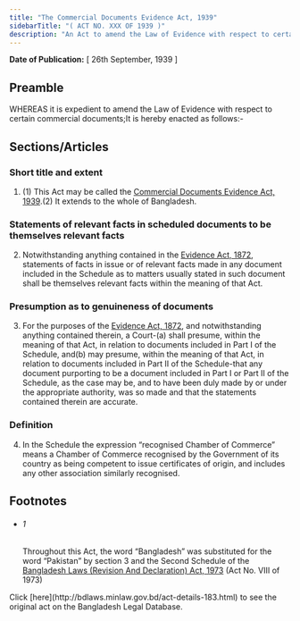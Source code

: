 ```yaml
---
title: "The Commercial Documents Evidence Act, 1939"
sidebarTitle: "( ACT NO. XXX OF 1939 )"
description: "An Act to amend the Law of Evidence with respect to certain commercial documents. 1♣"
---
```


**Date of Publication:** [ 26th September, 1939 ]

## Preamble

WHEREAS it is expedient to amend the Law of Evidence with respect to certain commercial documents;It is hereby enacted as follows:-

## Sections/Articles

### Short title and extent

1. (1) This Act may be called the [Commercial Documents Evidence Act, 1939](/laws/volume-9/act-183 "Commercial Documents Evidence Act, 1939").(2) It extends to the whole of Bangladesh.

### Statements of relevant facts in scheduled documents to be themselves relevant facts

2. Notwithstanding anything contained in the [Evidence Act, 1872](/laws/volume-1/act-24 "Evidence Act, 1872"), statements of facts in issue or of relevant facts made in any document included in the Schedule as to matters usually stated in such document shall be themselves relevant facts within the meaning of that Act.

### Presumption as to genuineness of documents

3. For the purposes of the [Evidence Act, 1872](/laws/volume-1/act-24 "Evidence Act, 1872"), and notwithstanding anything contained therein, a Court-(a) shall presume, within the meaning of that Act, in relation to documents included in Part I of the Schedule, and(b) may presume, within the meaning of that Act, in relation to documents included in Part II of the Schedule-that any document purporting to be a document included in Part I or Part II of the Schedule, as the case may be, and to have been duly made by or under the appropriate authority, was so made and that the statements contained therein are accurate.

### Definition

4. In the Schedule the expression “recognised Chamber of Commerce” means a Chamber of Commerce recognised by the Government of its country as being competent to issue certificates of origin, and includes any other association similarly recognised.

## Footnotes

- ###### 1

  Throughout this Act, the word “Bangladesh” was substituted for the word “Pakistan” by section 3 and the Second Schedule of the [Bangladesh Laws (Revision And Declaration) Act, 1973](/laws/volume-17/act-430 "Bangladesh Laws (Revision And Declaration) Act, 1973") (Act No. VIII of 1973)

<Note>
  Click [here](http://bdlaws.minlaw.gov.bd/act-details-183.html) to see the original act on the Bangladesh Legal Database.
</Note>
